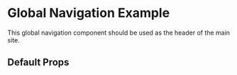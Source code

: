 
<Meta title="Navigation" of={NavigationStories} />

# Global Navigation Example

This global navigation component should be used as the header of the main site.

<Canvas>
  <Story of={NavigationStories.BasicNavigation} />
</Canvas>

## Default Props

<ArgTypes of={Navigation} />
